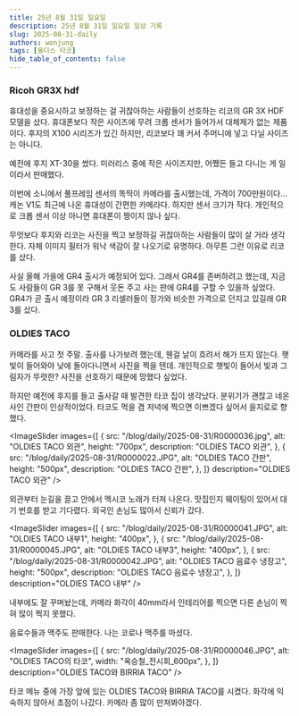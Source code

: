 ```yaml
---
title: 25년 8월 31일 일요일
description: 25년 8월 31일 일요일 일상 기록
slug: 2025-08-31-daily
authors: wonjung
tags: [올디스 타코]
hide_table_of_contents: false
---
```



### Ricoh GR3X hdf

휴대성을 중요시하고 보정하는 걸 귀찮아하는 사람들이 선호하는 리코의 GR 3X HDF 모델을 샀다.
휴대폰보다 작은 사이즈에 무려 크롭 센서가 들어가서 대체제가 없는 제품이다.
후지의 X100 시리즈가 있긴 하지만, 리코보다 꽤 커서 주머니에 넣고 다닐 사이즈는 아니다.

예전에 후지 XT-30을 썼다.
미러리스 중에 작은 사이즈지만, 어쨌든 들고 다니는 게 일이라서 판매했다.

이번에 소니에서 풀프레임 센서의 똑딱이 카메라를 출시했는데, 가격이 700만원이다...
캐논 V1도 최근에 나온 휴대성이 간편한 카메라다.
하지만 센서 크기가 작다.
개인적으로 크롭 센서 이상 아니면 휴대폰이 짱이지 않나 싶다.

무엇보다 후지와 리코는 사진을 찍고 보정하길 귀찮아하는 사람들이 많이 살 거라 생각한다.
자체 이미지 필터가 워낙 색감이 잘 나오기로 유명하다.
아무튼 그런 이유로 리코를 샀다.

사실 올해 가을에 GR4 출시가 예정되어 있다.
그래서 GR4를 존버하려고 했는데, 지금도 사람들이 GR 3를 못 구해서 웃돈 주고 사는 판에 GR4를 구할 수 있을까 싶었다.
GR4가 곧 출시 예정이라 GR 3 리셀러들이 정가와 비슷한 가격으로 던지고 있길래 GR 3를 샀다.

### OLDIES TACO

카메라를 사고 첫 주말.
출사를 나가보려 했는데, 웬걸 날이 흐려서 해가 뜨지 않는다.
햇빛이 들어와야 낮에 돌아다니면서 사진을 찍을 텐데.
개인적으로 햇빛이 들어서 빛과 그림자가 뚜렷한? 사진을 선호하기 때문에 망했다 싶었다.

하지만 예전에 후지를 들고 출사갈 때 발견한 타코 집이 생각났다.
분위기가 괜찮고 네온사인 간판이 인상적이었다.
타코도 먹을 겸 저녁에 찍으면 이쁘겠다 싶어서 을지로로 향했다.

<ImageSlider
  images={[
    {
      src: "/blog/daily/2025-08-31/R0000036.jpg",
      alt: "OLDIES TACO 외관",
      height: "700px",
      description: "OLDIES TACO 외관",
    },
    {
      src: "/blog/daily/2025-08-31/R0000022.JPG",
      alt: "OLDIES TACO 간판",
      height: "500px",
      description: "OLDIES TACO 간판",
    },
  ]}
  description="OLDIES TACO 외관"
/>

외관부터 눈길을 끌고 안에서 멕시코 노래가 터져 나온다.
맛집인지 웨이팅이 있어서 대기 번호를 받고 기다렸다.
외국인 손님도 많아서 신뢰가 갔다.

<ImageSlider
  images={[
    {
      src: "/blog/daily/2025-08-31/R0000041.JPG",
      alt: "OLDIES TACO 내부1",
      height: "400px",
    },
    {
      src: "/blog/daily/2025-08-31/R0000045.JPG",
      alt: "OLDIES TACO 내부3",
      height: "400px",
    },
    {
      src: "/blog/daily/2025-08-31/R0000042.JPG",
      alt: "OLDIES TACO 음료수 냉장고",
      height: "500px",
      description: "OLDIES TACO 음료수 냉장고",
    },
  ]}
  description="OLDIES TACO 내부"
/>

내부에도 잘 꾸며놨는데, 카메라 화각이 40mm라서 인테리어를 찍으면 다른 손님이 찍혀 많이 찍지 못했다.

음료수들과 맥주도 판매한다.
나는 코로나 맥주를 마셨다.

<ImageSlider
  images={[
    {
      src: "/blog/daily/2025-08-31/R0000046.JPG",
      alt: "OLDIES TACO의 타코",
      width: "옥승철_전시회_600px",
    },
  ]}
  description="OLDIES TACO와 BIRRIA TACO"
/>

타코 메뉴 중에 가장 앞에 있는 OLDIES TACO와 BIRRIA TACO를 시켰다.
화각에 익숙하지 않아서 초점이 나갔다.
카메라 좀 많이 만져봐야겠다.
